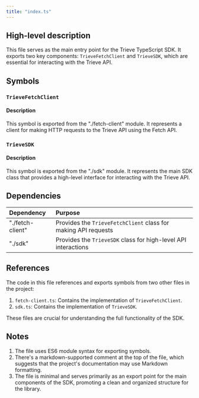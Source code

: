 ```yaml
---
title: "index.ts"
---
```


## High-level description
This file serves as the main entry point for the Trieve TypeScript SDK. It exports two key components: `TrieveFetchClient` and `TrieveSDK`, which are essential for interacting with the Trieve API.

## Symbols

### `TrieveFetchClient`
#### Description
This symbol is exported from the "./fetch-client" module. It represents a client for making HTTP requests to the Trieve API using the Fetch API.

### `TrieveSDK`
#### Description
This symbol is exported from the "./sdk" module. It represents the main SDK class that provides a high-level interface for interacting with the Trieve API.

## Dependencies
| Dependency | Purpose |
|:-----------|:--------|
| "./fetch-client" | Provides the `TrieveFetchClient` class for making API requests |
| "./sdk" | Provides the `TrieveSDK` class for high-level API interactions |

## References
The code in this file references and exports symbols from two other files in the project:
1. `fetch-client.ts`: Contains the implementation of `TrieveFetchClient`.
2. `sdk.ts`: Contains the implementation of `TrieveSDK`.

These files are crucial for understanding the full functionality of the SDK.

## Notes
1. The file uses ES6 module syntax for exporting symbols.
2. There's a markdown-supported comment at the top of the file, which suggests that the project's documentation may use Markdown formatting.
3. The file is minimal and serves primarily as an export point for the main components of the SDK, promoting a clean and organized structure for the library.